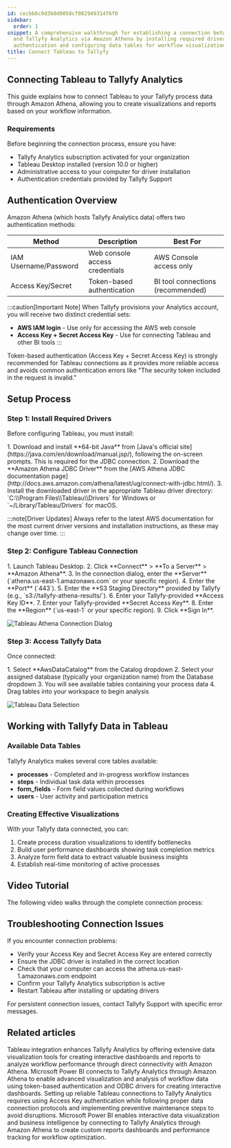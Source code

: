 ```yaml
---
id: cecbb6c0d3b0d0058cf082949314f6f0
sidebar:
  order: 1
snippet: A comprehensive walkthrough for establishing a connection between Tableau
  and Tallyfy Analytics via Amazon Athena by installing required drivers setting up
  authentication and configuring data tables for workflow visualization and reporting.
title: Connect Tableau to Tallyfy
---
```



## Connecting Tableau to Tallyfy Analytics

This guide explains how to connect Tableau to your Tallyfy process data through Amazon Athena, allowing you to create visualizations and reports based on your workflow information.

### Requirements

Before beginning the connection process, ensure you have:

- Tallyfy Analytics subscription activated for your organization
- Tableau Desktop installed (version 10.0 or higher)
- Administrative access to your computer for driver installation
- Authentication credentials provided by Tallyfy Support

## Authentication Overview

Amazon Athena (which hosts Tallyfy Analytics data) offers two authentication methods:

| Method | Description | Best For |
|--------|-------------|----------|
| IAM Username/Password | Web console access credentials | AWS Console access only |
| Access Key/Secret | Token-based authentication | BI tool connections (recommended) |

:::caution[Important Note]
When Tallyfy provisions your Analytics account, you will receive two distinct credential sets:
- **AWS IAM login** - Use only for accessing the AWS web console 
- **Access Key + Secret Access Key** - Use for connecting Tableau and other BI tools
:::

Token-based authentication (Access Key + Secret Access Key) is strongly recommended for Tableau connections as it provides more reliable access and avoids common authentication errors like "The security token included in the request is invalid."

## Setup Process

### Step 1: Install Required Drivers

Before configuring Tableau, you must install:

<Steps>
1. Download and install **64-bit Java** from [Java's official site](https://java.com/en/download/manual.jsp/), following the on-screen prompts. This is required for the JDBC connection.
2. Download the **Amazon Athena JDBC Driver** from the [AWS Athena JDBC documentation page](http://docs.aws.amazon.com/athena/latest/ug/connect-with-jdbc.html/).
3. Install the downloaded driver in the appropriate Tableau driver directory: `C:\\Program Files\\Tableau\\Drivers` for Windows or `~/Library/Tableau/Drivers` for macOS.
</Steps>

:::note[Driver Updates]
Always refer to the latest AWS documentation for the most current driver versions and installation instructions, as these may change over time.
:::

### Step 2: Configure Tableau Connection

<Steps>
1. Launch Tableau Desktop.
2. Click **Connect** > **To a Server** > **Amazon Athena**.
3. In the connection dialog, enter the **Server** (`athena.us-east-1.amazonaws.com` or your specific region).
4. Enter the **Port** (`443`).
5. Enter the **S3 Staging Directory** provided by Tallyfy (e.g., `s3://tallyfy-athena-results/`).
6. Enter your Tallyfy-provided **Access Key ID**.
7. Enter your Tallyfy-provided **Secret Access Key**.
8. Enter the **Region** (`us-east-1` or your specific region).
9. Click **Sign In**.
</Steps>

![Tableau Athena Connection Dialog](https://screenshots.tallyfy.com/tableau-athena-connection.png)

### Step 3: Access Tallyfy Data

Once connected:

<Steps>
1. Select **AwsDataCatalog** from the Catalog dropdown
2. Select your assigned database (typically your organization name) from the Database dropdown
3. You will see available tables containing your process data
4. Drag tables into your workspace to begin analysis
</Steps>

![Tableau Data Selection](https://screenshots.tallyfy.com/tableau-data-selection.png)

## Working with Tallyfy Data in Tableau

### Available Data Tables

Tallyfy Analytics makes several core tables available:

- **processes** - Completed and in-progress workflow instances
- **steps** - Individual task data within processes
- **form_fields** - Form field values collected during workflows
- **users** - User activity and participation metrics

### Creating Effective Visualizations

With your Tallyfy data connected, you can:

1. Create process duration visualizations to identify bottlenecks
2. Build user performance dashboards showing task completion metrics
3. Analyze form field data to extract valuable business insights
4. Establish real-time monitoring of active processes

## Video Tutorial

The following video walks through the complete connection process:

<lite-vimeo videoid="359349723"></lite-vimeo>

## Troubleshooting Connection Issues

If you encounter connection problems:

- Verify your Access Key and Secret Access Key are entered correctly
- Ensure the JDBC driver is installed in the correct location
- Check that your computer can access the athena.us-east-1.amazonaws.com endpoint
- Confirm your Tallyfy Analytics subscription is active
- Restart Tableau after installing or updating drivers

For persistent connection issues, contact Tallyfy Support with specific error messages.


## Related articles
<CardGrid>
<LinkTitleCard header="<b>Analytics > Tableau</b>" href="/products/pro/integrations/analytics/tableau/" > Tableau integration enhances Tallyfy Analytics by offering extensive data visualization tools for creating interactive dashboards and reports to analyze workflow performance through direct connectivity with Amazon Athena. </LinkTitleCard>
<LinkTitleCard header="<b>Powerbi > Connect Power BI</b>" href="/products/pro/integrations/analytics/powerbi/how-to-analyze-tallyfy-workflows-with-power-bi/" > Microsoft Power BI connects to Tallyfy Analytics through Amazon Athena to enable advanced visualization and analysis of workflow data using token-based authentication and ODBC drivers for creating interactive dashboards. </LinkTitleCard>
<LinkTitleCard header="<b>Tableau > Troubleshoot issues</b>" href="/products/pro/integrations/analytics/tableau/how-to-troubleshoot-data-connection-issues-in-tallyfy/" > Setting up reliable Tableau connections to Tallyfy Analytics requires using Access Key authentication while following proper data connection protocols and implementing preventive maintenance steps to avoid disruptions. </LinkTitleCard>
<LinkTitleCard header="<b>Analytics > Power BI</b>" href="/products/pro/integrations/analytics/powerbi/" > Microsoft Power BI enables interactive data visualization and business intelligence by connecting to Tallyfy Analytics through Amazon Athena to create custom reports dashboards and performance tracking for workflow optimization. </LinkTitleCard>
</CardGrid>